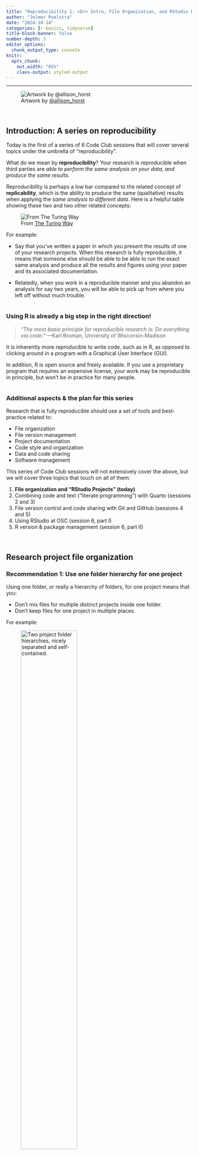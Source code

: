 ```yaml
---
title: "Reproducibility 1: <br> Intro, File Organization, and RStudio Projects"
author: "Jelmer Poelstra"
date: "2024-10-14"
categories: [r-basics, tidyverse]
title-block-banner: false
number-depth: 3
editor_options:
  chunk_output_type: console
knitr:
  opts_chunk:
    out.width: "85%"
    class-output: styled-output
---
```


------------------------------------------------------------------------

![Artwork by [\@allison_horst](https://twitter.com/allison_horst)](img/rproj.png)

<br>

## Introduction: A series on reproducibility

Today is the first of a series of 6 Code Club sessions that will cover several
topics under the umbrella of "reproducibility".

What do we mean by **reproducibility**?
Your research is reproducible when third parties are 
_able to perform the same analysis on your data, and produce the same results._

Reproducibility is perhaps a low bar compared to the related concept of **replicability**,
which is the ability to produce the same (qualitative) results when applying the
_same analysis to different data_.
Here is a helpful table showing these two and two other related concepts:

![From [The Turing Way](https://book.the-turing-way.org/reproducible-research/reproducible-research)](img/reproducible-matrix.jpg)

For example:

- Say that you've written a paper in which you present the results of one of your
  research projects.
  When this research is fully reproducible,
  it means that someone else should be able to be able to run the exact same analysis
  and produce all the results and figures using your paper and its associated documentation.

- Relatedly, when you work in a reproducible manner and you abandon an analysis for say two years,
  you will be able to pick up from where you left off without much trouble.

<hr style="height:1pt; visibility:hidden;" />

### Using R is already a big step in the right direction!

> *"The most basic principle for reproducible research is: Do everything via code."*
> —Karl Broman, University of Wisconsin-Madison

It is inherently more reproducible to write code, such as in R,
as opposed to clicking around in a program with a Graphical User Interface (GUI).

In addition, R is open source and freely available.
If you use a proprietary program that requires an expensive license,
your work may be reproducible in principle,
but won't be in practice for many people.

<hr style="height:1pt; visibility:hidden;" />

### Additional aspects & the plan for this series

Research that is fully reproducible should use a set of tools and best-practice
related to:

- File organization
- File version management
- Project documentation
- Code style and organization
- Data and code sharing
- Software management

This series of Code Club sessions will not extensively cover the above,
but we will cover three topics that touch on all of them:

1. **File organization and "RStudio Projects" (today)**
2. Combining code and text ("literate programming") with Quarto (sessions 2 and 3)
3. File version control and code sharing with Git and GitHub (sessions 4 and 5)
4. Using RStudio at OSC (session 6, part I)
5. R version & package management (session 6, part II)

<br>

## Research project file organization

### Recommendation 1: Use one folder hierarchy for one project

Using one folder, or really a hierarchy of folders, for one project means that you:

- Don't mix files for multiple distinct projects inside one folder.
- Don't keep files for one project in multiple places.

For example:

![Two project folder hierarchies, nicely separated and self-contained.](img/proj-dirs-1.svg){fig-align="center" width="60%"}

<hr style="height:1pt; visibility:hidden;" />

When you have a single folder hierarchy for each project, it is:

- Easier to find files and to share your project, harder to accidentally throw away stuff, etc.
- Possible to use *relative paths* within a project's scripts,
  which improves reproducibility (see below).

<hr style="height:1pt; visibility:hidden;" />

### Recommendation 2: Separate different kinds of files using a consistent subfolder structure

Within your project's directory hierarchy:

- Separate code from data.
- Separate raw data from processed data and from results.

Also:

- Treat raw data as read-only.
- Treat generated output as somewhat disposable and as possible to regenerate.

<hr style="height:1pt; visibility:hidden;" />

For example,
here is one good way of organizing a (bioinformatics) research project:

![](img/proj-ex_annot.png){fig-align="center" width="70%"}

<br>

## Directories and paths

First, **"directory"** (**"dir"** for short) is just _another word for folder_ that you will
see commonly used for anything coding-related.

Second, your **"working directory"** is the _directory where you are currently located_.
When you open R (or Python, or a Terminal, etc.),
it will always have a starting point at a specific location in your computer^[
You can think of this along the lines of opening a file browser (Finder / File Explorer etc.) --
it will always have a starting point, and you can move around to go to other locations.].

There are functions to _change your working dir_ as well as ways to refer to
any location on the computer regardless of whether you are there.
That brings us to the third term, **path**, which is a specification of the location
of a file or folder on the computer.

The key concept here is that folders are separated by slashes -- 
forward slashes in Mac and Linux, for example:

```.bash-out-solo
/Users/John Doe/Desktop/cats.png
```

...and backward slashes in Windows, for example:

```.bash-out-solo
C:\Users\John Doe\Desktop\cats.png
```

There are two types of paths:

- **Absolute paths** start from a root (top-level) directory,
  and correctly point to a file or folder regardless of what your working dir is.
  If you think of a path as a way to point to a geographic location,
  then absolute paths are like GPS coordinates.
  The two paths above are examples of absolute (or "full") paths.

- **Relative paths** start from a specific *working dir*
  (and won't work if you're elsewhere).
  If you think of a path as a way to point to a geographic location,
  then relative paths are like directions like "Take the second left".
  For example:
  
```.bash-out-solo
results/fastqc/sampleA.html
```

<hr style="height:1pt; visibility:hidden;" />

<details><summary>Could a file name by itself, like `myscript.R`, be considered a path? If so, what kind, and what is the implied location of the file?</summary>

A file name that does not include a folder, like  `myscript.R`,
can indeed be considered a path: a relative path that assumes the file is in
your current working directory.

</details>

<details><summary>Don't absolute paths sound better? What could be a disadvantage of them?</summary>

Absolute paths:

- Don't generally work across computers
- Break when your move a project folder hierarchy to a a different place on your computer

On the other hand, relative paths that use the root of the project folder hierarchy
as the working dir, also work when moving the folder within and between computers.

<hr style="height:1pt; visibility:hidden;" />

![Two project dir hierarchies, and the absolute and relative path to a (FASTQ) file.](img/proj-dirs-2.svg){fig-align="center" width="70%"}

<hr style="height:1pt; visibility:hidden;" />

![Now everything was moved into `Dropbox`.<br>The absolute path has changed, but the relative path remains the same.](img/proj-dirs-3.svg){fig-align="center" width="70%"}

</details>

<br>

## Getting and setting the working directory in R

In R, we can see what our working directory is using the function `getwd()`
(short for "get working dir"):

```r
getwd()
```

You can see that the output path is **MY** working directory --
yours will be different as the set up of your computer organization structure is different from mine
(and recall that you will see backslashes if you have Windows).

You can change (set) your working directory using the function `setwd()`:

```r
setwd("/this/should/be/your/working-directory/path")
```

<br>

## Use an RStudio Project instead!

**RStudio Projects are an RStudio-specific concept that create a special file (`.Rproj`)**,
primarily to designate a directory as the working directory for everything within it,
and to make it easy to switch between projects.

<hr style="height:1pt; visibility:hidden;" />

### Create an RStudio Project for Code Club

- You may already have a folder on your computer for all things Code Club.
  **If not, please create one now**.
  You can do this outside of R in your regular file browser
  (or if you feel adventurous you can use the R function `dir.create()`,
  e.g. `dir.create("path/to/your/dir")`).

- Click `File` (top menu bar) > `New Project`, and then select `Existing Directory`.
  Select the folder for Code Club that you created in the previous step.
  
After RStudio automatically reloads,
**the R working directory will be set to the place where your RStudio Project file is located.**

Therefore, you should see the file ending in `.Rproj`
in the RStudio `Files` tab in the lower right pane.
Also, you can check your working dir:

```r
getwd()
```

<hr style="height:1pt; visibility:hidden;" />

### Why RStudio Projects are useful

In brief, RStudio Projects help you to organize your work and make it more reproducible:

- When using Projects, you can avoid manually setting your working directory
  and **can therefore use relative file paths** to refer to files within the project.
  This way, even if you move the project directory,
  or copy it to a different computer, the same paths will still work.
  (Just make sure your Project is in the appropriate location: 
  in the top-level dir of your folder hierarchy for 
  your research project or stuff like Code Club.)

- Projects encourage you to organize research projects inside self-contained folder
  hierarchies exactly as recommended above.
  
- They record which scripts (and R Markdown files) are open in RStudio,
  and will reopen all of those when you reopen the project.
  This becomes quite handy, say, when you work on three different projects,
  each of which uses a number of scripts.
  
  Additionally, when you switch between Projects, R will restart,
  which is a good thing, since you don't want to randomly carry over objects and
  loaded packages across research projects.

---------------

<br>

## Bonus: File naming

We'll go through three principles for good file names
([from Jenny Bryan](https://speakerdeck.com/jennybc/how-to-name-files)) ---
good file names:

- Are machine-readable
- Are human-readable
- Play well with default file ordering

<hr style="height:1pt; visibility:hidden;" />

### Machine-readable

Consistent and informative naming helps you to programmatically find and process files.

- In file names, provide **metadata** like Sample ID, date, and treatment --
  with such file names, you can easily select samples from e.g. a certain month or treatment:
  - `sample032_2016-05-03_low.txt`  
  - `samples_soil_treatmentA_2019-01.txt`

- Avoid spaces in file names.
  More generally, only use the following in file names:
  
  - Alphanumeric characters <kbd>A-Z</kbd>, <kbd>a-z</kbd>, <kbd>0-9</kbd>
  
  - Underscores <kbd>_</kbd>
  
  - Hyphens (dashes) <kbd>-</kbd>
  
  - Periods (dots) <kbd>.</kbd>

<hr style="height:1pt; visibility:hidden;" />

### Human-readable

> *"Name all files to reflect their content or function.*
> *For example, use names such as bird_count_table.csv, manuscript.md,*
> *or sightings_analysis.py.*"  
> --- [Wilson et al. 2017](https://journals.plos.org/ploscompbiol/article?id=10.1371/journal.pcbi.1005510)

One good way to combine machine- and human-readable (opinionated recommendations):

- Use **underscores** (<kbd>_</kbd>) to delimit units you may later want to
  separate on: sampleID, treatment, date.
- Within such units, use **dashes** (<kbd>-</kbd>) to delimit words: `grass-samples`.
- Limit the use of **periods** (<kbd>.</kbd>) to indicate file extensions.
- Generally *avoid capitals*.

For example:
  
```.bash-out-solo
mmus001_treatmentA_filtered-by-quality.bam
mmus001_treatmentA_filtered-by-quality.bam
.
.
mmus086_treatmentA_filtered-by-quality.bam
```

<hr style="height:1pt; visibility:hidden;" />

### Play well with default file ordering

- Use **leading zeros** for lexicographic sorting: `sample005`.
- **Dates** should always be written as `YYYY-MM-DD`: `2020-10-11`.
- **Group similar files together** by starting with same phrase,
  and **number scripts** by execution order:
  
```.bash-out-solo
DE-01_normalize.R
DE-02_test.R
DE-03_process-significant.R
```

<br>

---------------

<br>

#### Further resources

- ["The Turing Way" E-book on Reproducible Research](https://book.the-turing-way.org/reproducible-research)
- Wilson et al. 2017, PLOS Computational Biology:
  "[Good enough practices in scientific computing](https://journals.plos.org/ploscompbiol/article?id=10.1371/journal.pcbi.1005510)"
- Kieran Healy:
  ["The Plain Person's Guide to Plain Text Social Science"](https://plain-text.co/)
